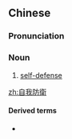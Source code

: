{{also|自我防卫}}
==Chinese==
{{zh-forms|s=自我防卫|type=22}}

===Pronunciation===
{{zh-pron
|m=zìwǒ fángwèi
|cat=n
}}

===Noun===
{{zh-noun}}

# [[self-defense]]

[[zh:自我防衛]]

====Derived terms====
* {{zh-l|自我防衛機制}}